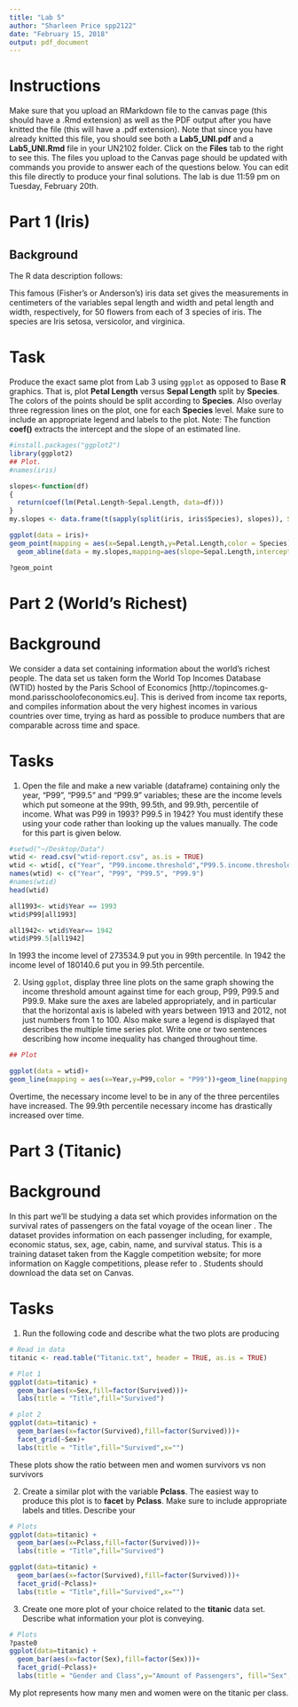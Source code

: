 ```yaml
---
title: "Lab 5"
author: "Sharleen Price spp2122"
date: "February 15, 2018"
output: pdf_document
---
```


# Instructions 
Make sure that you upload an RMarkdown file to the canvas page (this should have a .Rmd extension) as well as the PDF output after you have knitted the file (this will have a .pdf extension).  Note that since you have already knitted this file, you should see both a **Lab5_UNI.pdf** and a **Lab5_UNI.Rmd** file in your UN2102 folder.  Click on the **Files** tab to the right to see this.  The files you upload to the Canvas page should be updated with commands you provide to answer each of the questions below.  You can edit this file directly to produce your final solutions.  The lab is due 11:59 pm on Tuesday, February 20th.    

# Part 1 (Iris)  
## Background

The R data description follows:

This famous (Fisher's or Anderson's) iris data set gives the measurements in centimeters of the variables sepal length and width and petal length and width, respectively, for 50 flowers from each of 3 species of iris. The species are Iris setosa, versicolor, and virginica.

# Task

Produce the exact same plot from Lab 3 using `ggplot` as opposed to Base **R** graphics.  That is, plot **Petal Length** versus **Sepal Length** split by **Species**.  The colors of the points should be split according to **Species**.  Also overlay three regression lines on the plot, one for each **Species** level.  Make sure to include an appropriate legend and labels to the plot.   Note: The function **coef()** extracts the intercept and the slope of an estimated line.      

```r
#install.packages("ggplot2")
library(ggplot2)
## Plot.
#names(iris)

slopes<-function(df)
{
  return(coef(lm(Petal.Length~Sepal.Length, data=df)))
}
my.slopes <- data.frame(t(sapply(split(iris, iris$Species), slopes)), Species=levels(iris$Species))

ggplot(data = iris)+
geom_point(mapping = aes(x=Sepal.Length,y=Petal.Length,color = Species))+
  geom_abline(data = my.slopes,mapping=aes(slope=Sepal.Length,intercept=X.Intercept.,color=Species) )+ labs(title = "Sharleen's Plot") +  geom_point(aes(x=4.9,y=4.5), shape = 8, color =4) +geom_text(x = 4.9, y = 4.8, label = "(4.9, 4.5)", color = 4)+geom_point(aes(x=5.1,y=3), shape = 8, color =3) +geom_text(x = 5.1, y = 2.7, label = "(5.1, 3)", color = 3)+geom_point(aes(x=5.1,y=3), shape = 8, color =3) +geom_point(aes(x=5.8,y=1.2), shape = 8, color =2)+geom_text(x = 5.8, y = 1, label = "(5.8, 1.2)", color = 2)

?geom_point

```


# Part 2 (World's Richest)
# Background

We consider a data set containing information about the world's richest people. The data set us taken form the World Top Incomes Database (WTID) hosted by the Paris School of Economics [http://topincomes.g-mond.parisschoolofeconomics.eu]. This is derived from income tax reports, and compiles information about the very highest incomes in various countries over time, trying as hard as possible to produce numbers that are comparable across time and space.

# Tasks 

1) Open the file and make a new variable (dataframe) containing only the year, "P99", "P99.5" and "P99.9" variables; these are the income levels which put someone at the 99th, 99.5th, and 99.9th, percentile of income. What was P99 in 1993? P99.5 in 1942?
You must identify these using your code rather than looking up the values manually. The code for this part is given below. 
```r
#setwd("~/Desktop/Data")
wtid <- read.csv("wtid-report.csv", as.is = TRUE)
wtid <- wtid[, c("Year", "P99.income.threshold","P99.5.income.threshold", "P99.9.income.threshold")]
names(wtid) <- c("Year", "P99", "P99.5", "P99.9")
#names(wtid)
head(wtid)

all1993<- wtid$Year == 1993
wtid$P99[all1993]

all1942<- wtid$Year== 1942
wtid$P99.5[all1942]
```
In 1993 the income level of 273534.9 put you in 99th percentile.
In 1942 the income level of 180140.6 put you in 99.5th percentile.

2) Using `ggplot`, display three line plots on the same graph showing the income threshold amount against time for each group, P99, P99.5 and P99.9. Make sure the axes are labeled appropriately, and in particular that the horizontal axis is labeled with years between 1913 and 2012, not just numbers from 1 to 100. Also make sure a legend is displayed that describes the multiple time series plot.  Write one or two sentences describing how income inequality has changed throughout time.  
```r
## Plot

ggplot(data = wtid)+
geom_line(mapping = aes(x=Year,y=P99,color = "P99"))+geom_line(mapping = aes(x=Year,y=P99.5, color = "P99.5"))+geom_line(mapping = aes(x=Year,y=P99.9, color = "P99.9")) + labs(x = "Time" ,y="Income Treshold", title="Plot")

```
Overtime, the necessary income level to be in any of the three percentiles have increased. The 99.9th percentile necessary income has drastically increased over time.

# Part 3 (Titanic)

# Background

In this part we'll be studying a data set which provides information on the survival rates of passengers on the fatal voyage of the ocean liner \emph{Titanic}.  The dataset provides information on each passenger including, for example, economic status, sex, age, cabin, name, and survival status.  This is a training dataset taken from the Kaggle competition website; for more information on Kaggle competitions, please refer to \url{https://www.kaggle.com}.  Students should download the data set on Canvas.   


# Tasks 

1) Run the following code and describe what the two plots are producing


```r
# Read in data
titanic <- read.table("Titanic.txt", header = TRUE, as.is = TRUE)

# Plot 1
ggplot(data=titanic) +
  geom_bar(aes(x=Sex,fill=factor(Survived)))+
  labs(title = "Title",fill="Survived")

# plot 2
ggplot(data=titanic) +
  geom_bar(aes(x=factor(Survived),fill=factor(Survived)))+
  facet_grid(~Sex)+
  labs(title = "Title",fill="Survived",x="")
```
These plots show the ratio between men and women survivors vs non survivors


2) Create a similar plot with the variable **Pclass**.  The easiest way to produce this plot is to **facet** by **Pclass**.  Make sure to include appropriate labels and titles.  Describe your  

```r
# Plots
ggplot(data=titanic) +
  geom_bar(aes(x=Pclass,fill=factor(Survived)))+
  labs(title = "Title",fill="Survived")

ggplot(data=titanic) +
  geom_bar(aes(x=factor(Survived),fill=factor(Survived)))+
  facet_grid(~Pclass)+
  labs(title = "Title",fill="Survived",x="")

```

3)  Create one more plot of your choice related to the **titanic** data set.  Describe what information your plot is conveying.      

```r
# Plots
?paste0
ggplot(data=titanic) +
  geom_bar(aes(x=factor(Sex),fill=factor(Sex)))+
  facet_grid(~Pclass)+
  labs(title = "Gender and Class",y="Amount of Passengers", fill="Sex",x="")

```
My plot represents how many men and women were on the titanic per class.


